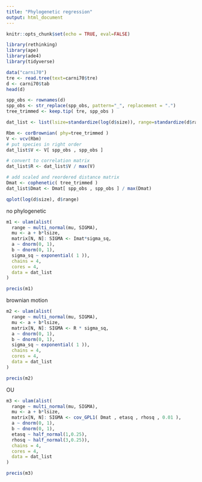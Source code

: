 ```yaml
---
title: "Phylogenetic regression"
output: html_document
---
```


```r
knitr::opts_chunk$set(echo = TRUE, eval=FALSE)
```

```r
library(rethinking)
library(ape)
library(ade4)
library(tidyverse)
```

```r
data("carni70")
tre <- read.tree(text=carni70$tre)
d <- carni70$tab
head(d)
```


```r
spp_obs <- rownames(d)
spp_obs <- str_replace(spp_obs, pattern="_", replacement = ".")
tree_trimmed <- keep.tip( tre, spp_obs )
```

```r
dat_list <- list(lsize=standardize(log(d$size)), range=standardize(d$range), N=nrow(d), Imat = diag( nrow(d)))

Rbm <- corBrownian( phy=tree_trimmed )
V <- vcv(Rbm)
# put species in right order
dat_list$V <- V[ spp_obs , spp_obs ]

# convert to correlation matrix
dat_list$R <- dat_list$V / max(V)

# add scaled and reordered distance matrix
Dmat <- cophenetic( tree_trimmed )
dat_list$Dmat <- Dmat[ spp_obs , spp_obs ] / max(Dmat)
```



```r
qplot(log(d$size), d$range)
```

no phylogenetic
```r

m1 <- ulam(alist(
  range ~ multi_normal(mu, SIGMA),
  mu <- a + b*lsize,
  matrix[N, N]: SIGMA <- Imat*sigma_sq,
  a ~ dnorm(0, 1),
  b ~ dnorm(0, 1),
  sigma_sq ~ exponential( 1 )),
  chains = 4,
  cores = 4,
  data = dat_list
)
```

```r
precis(m1)
```


brownian motion

```r
m2 <- ulam(alist(
  range ~ multi_normal(mu, SIGMA),
  mu <- a + b*lsize,
  matrix[N, N]: SIGMA <- R * sigma_sq,
  a ~ dnorm(0, 1),
  b ~ dnorm(0, 1),
  sigma_sq ~ exponential( 1 )),
  chains = 4,
  cores = 4,
  data = dat_list
)
```

```r
precis(m2)
```


OU

```r
m3 <- ulam(alist(
  range ~ multi_normal(mu, SIGMA),
  mu <- a + b*lsize,
  matrix[N, N]: SIGMA <- cov_GPL1( Dmat , etasq , rhosq , 0.01 ),
  a ~ dnorm(0, 1),
  b ~ dnorm(0, 1),
  etasq ~ half_normal(1,0.25),
  rhosq ~ half_normal(3,0.25)),
  chains = 4,
  cores = 4,
  data = dat_list
)
```


```r
precis(m3)
```


